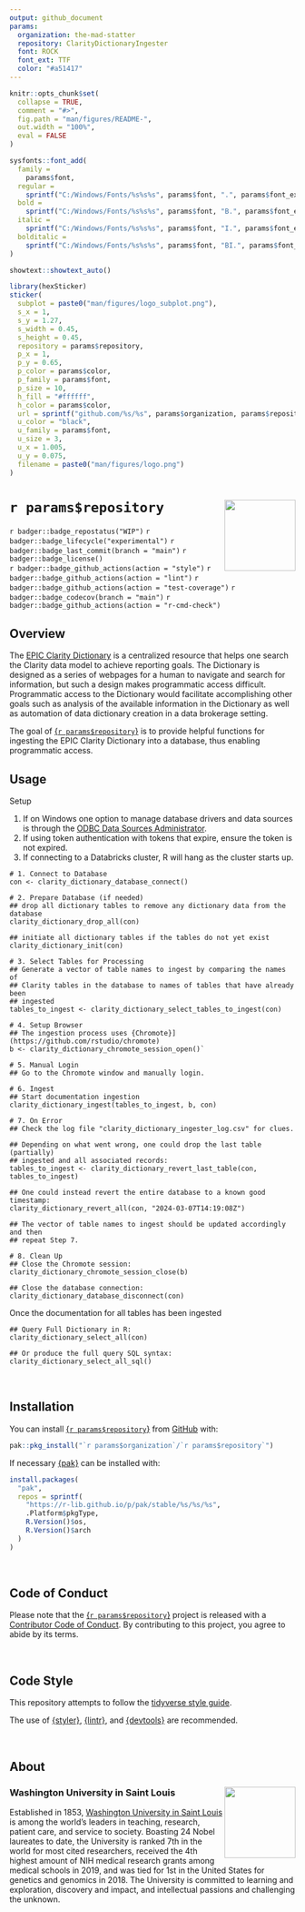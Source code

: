 ```yaml
---
output: github_document
params:
  organization: the-mad-statter
  repository: ClarityDictionaryIngester
  font: ROCK
  font_ext: TTF
  color: "#a51417"
---
```


<!-- README.md is generated from README.Rmd. Please edit that file -->

```r
knitr::opts_chunk$set(
  collapse = TRUE,
  comment = "#>",
  fig.path = "man/figures/README-",
  out.width = "100%",
  eval = FALSE
)
```

```r
sysfonts::font_add(
  family =
    params$font,
  regular =
    sprintf("C:/Windows/Fonts/%s%s%s", params$font, ".", params$font_ext),
  bold =
    sprintf("C:/Windows/Fonts/%s%s%s", params$font, "B.", params$font_ext),
  italic =
    sprintf("C:/Windows/Fonts/%s%s%s", params$font, "I.", params$font_ext),
  bolditalic =
    sprintf("C:/Windows/Fonts/%s%s%s", params$font, "BI.", params$font_ext)
)

showtext::showtext_auto()

library(hexSticker)
sticker(
  subplot = paste0("man/figures/logo_subplot.png"),
  s_x = 1,
  s_y = 1.27,
  s_width = 0.45,
  s_height = 0.45,
  repository = params$repository,
  p_x = 1,
  p_y = 0.65,
  p_color = params$color,
  p_family = params$font,
  p_size = 10,
  h_fill = "#ffffff",
  h_color = params$color,
  url = sprintf("github.com/%s/%s", params$organization, params$repository),
  u_color = "black",
  u_family = params$font,
  u_size = 3,
  u_x = 1.005,
  u_y = 0.075,
  filename = paste0("man/figures/logo.png")
)
```

# `r params$repository` <img src="man/figures/logo.png" align="right" width="125px" />

<!-- badges: start -->
`r badger::badge_repostatus("WIP")`
`r badger::badge_lifecycle("experimental")`
`r badger::badge_last_commit(branch = "main")`
`r badger::badge_license()`
<br />
`r badger::badge_github_actions(action = "style")`
`r badger::badge_github_actions(action = "lint")`
`r badger::badge_github_actions(action = "test-coverage")`
`r badger::badge_codecov(branch = "main")`
`r badger::badge_github_actions(action = "r-cmd-check")`
<!-- badges: end -->

## Overview

The [EPIC Clarity Dictionary](https://datahandbook.epic.com/ClarityDictionary) is a centralized resource that helps one search the Clarity data model to achieve reporting goals. The Dictionary is designed as a series of webpages for a human to navigate and search for information, but such a design makes programmatic access difficult. Programmatic access to the Dictionary would facilitate accomplishing other goals such as analysis of the available information in the Dictionary as well as automation of data dictionary creation in a data brokerage setting.

The goal of [{`r params$repository`}](`r sprintf("https://github.com/%s/%s", params$organization, params$repository)`) is to provide helpful functions for ingesting the EPIC Clarity Dictionary into a database, thus enabling programmatic access.

## Usage

Setup

1. If on Windows one option to manage database drivers and data sources is through the [ODBC Data Sources Administrator](https://learn.microsoft.com/en-us/host-integration-server/core/odbc-data-source-administrator).
2. If using token authentication with tokens that expire, ensure the token is not expired.
3. If connecting to a Databricks cluster, R will hang as the cluster starts up.
    
```
# 1. Connect to Database
con <- clarity_dictionary_database_connect()

# 2. Prepare Database (if needed)
## drop all dictionary tables to remove any dictionary data from the database
clarity_dictionary_drop_all(con)

## initiate all dictionary tables if the tables do not yet exist
clarity_dictionary_init(con)

# 3. Select Tables for Processing
## Generate a vector of table names to ingest by comparing the names of 
## Clarity tables in the database to names of tables that have already been 
## ingested
tables_to_ingest <- clarity_dictionary_select_tables_to_ingest(con)

# 4. Setup Browser
## The ingestion process uses {Chromote}](https://github.com/rstudio/chromote)
b <- clarity_dictionary_chromote_session_open()`

# 5. Manual Login
## Go to the Chromote window and manually login.

# 6. Ingest
## Start documentation ingestion
clarity_dictionary_ingest(tables_to_ingest, b, con)

# 7. On Error
## Check the log file "clarity_dictionary_ingester_log.csv" for clues.

## Depending on what went wrong, one could drop the last table (partially) 
## ingested and all associated records:
tables_to_ingest <- clarity_dictionary_revert_last_table(con, tables_to_ingest)

## One could instead revert the entire database to a known good timestamp:
clarity_dictionary_revert_all(con, "2024-03-07T14:19:08Z")

## The vector of table names to ingest should be updated accordingly and then 
## repeat Step 7.

# 8. Clean Up
## Close the Chromote session:
clarity_dictionary_chromote_session_close(b)

## Close the database connection:
clarity_dictionary_database_disconnect(con)
```
  
Once the documentation for all tables has been ingested

```
## Query Full Dictionary in R:
clarity_dictionary_select_all(con)

## Or produce the full query SQL syntax:
clarity_dictionary_select_all_sql()
```

<br />

## Installation

You can install [{`r params$repository`}](`r sprintf("https://github.com/%s/%s", params$organization, params$repository)`) from [GitHub](https://github.com/`r params$organization`/`r params$repository`) with:

```r
pak::pkg_install("`r params$organization`/`r params$repository`")
```

If necessary [{pak}](https://github.com/r-lib/pak) can be installed with:

```r
install.packages(
  "pak", 
  repos = sprintf(
    "https://r-lib.github.io/p/pak/stable/%s/%s/%s", 
    .Platform$pkgType, 
    R.Version()$os, 
    R.Version()$arch
  )
)
```

<br />

## Code of Conduct

Please note that the [{`r params$repository`}](`r sprintf("https://github.com/%s/%s", params$organization, params$repository)`) project is released with a [Contributor Code of Conduct](https://contributor-covenant.org/version/2/0/CODE_OF_CONDUCT.html). By contributing to this project, you agree to abide by its terms.

<br />

## Code Style

This repository attempts to follow the [tidyverse style guide](https://style.tidyverse.org/index.html).

The use of [{styler}](https://github.com/r-lib/styler), [{lintr}](https://github.com/r-lib/lintr), and [{devtools}](https://github.com/r-lib/devtools) are recommended.

<br />

## About

### Washington University in Saint Louis <img src="man/figures/brookings_seal.png" align="right" width="125px"/>

Established in 1853, [Washington University in Saint Louis](https://www.wustl.edu) is among the world's leaders in teaching, research, patient care, and service to society. Boasting 24 Nobel laureates to date, the University is ranked 7th in the world for most cited researchers, received the 4th highest amount of NIH medical research grants among medical schools in 2019, and was tied for 1st in the United States for genetics and genomics in 2018. The University is committed to learning and exploration, discovery and impact, and intellectual passions and challenging the unknown.
